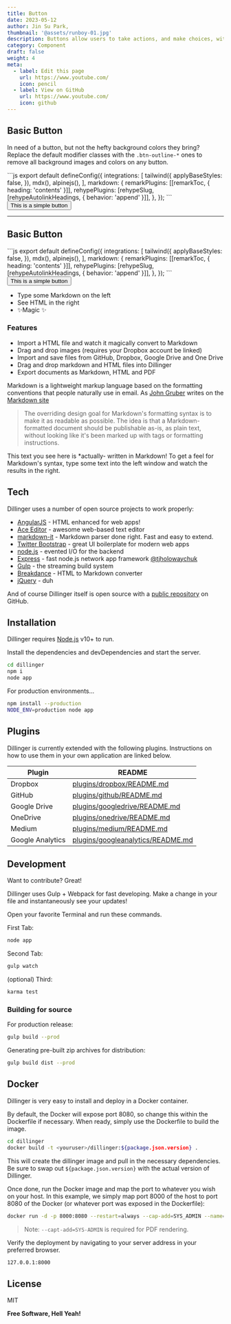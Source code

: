 ```yaml
---
title: Button
date: 2023-05-12
author: Jin Su Park,
thumbnail: '@assets/runboy-01.jpg'
description: Buttons allow users to take actions, and make choices, with a single tap.
category: Component
draft: false
weight: 4
meta:
  - label: Edit this page
    url: https://www.youtube.com/
    icon: pencil
  - label: View on GitHub
    url: https://www.youtube.com/
    icon: github
---
```




## Basic Button

In need of a button, but not the hefty background colors they bring? Replace the default modifier classes with the `.btn-outline-*` ones to remove all background images and colors on any button.


<RDComponent>
	<RDComponentCode slot="code">
		```js
		export default defineConfig({
			integrations: [
				tailwind({
					applyBaseStyles: false,
				}),
				mdx(),
				alpinejs(),
			],
			markdown: {
				remarkPlugins: [[remarkToc, { heading: 'contents' }]],
				rehypePlugins: [rehypeSlug, [rehypeAutolinkHeadings, { behavior: 'append' }]],
			},
		});
		```
	</RDComponentCode>
	<RDComponentPreview slot="preview">
		<button class="rounded-lg bg-blue-500 px-4 py-2 text-white">This is a simple button</button>
	</RDComponentPreview>
</RDComponent>

---

## Basic Button

<RDComponent>
	<RDComponentCode slot="code">
		```js
		export default defineConfig({
			integrations: [
				tailwind({
					applyBaseStyles: false,
				}),
				mdx(),
				alpinejs(),
			],
			markdown: {
				remarkPlugins: [[remarkToc, { heading: 'contents' }]],
				rehypePlugins: [rehypeSlug, [rehypeAutolinkHeadings, { behavior: 'append' }]],
			},
		});
		```
	</RDComponentCode>
	<RDComponentPreview slot="preview">
		<button class="rounded-lg bg-blue-500 px-4 py-2 text-white">This is a simple button</button>
	</RDComponentPreview>
</RDComponent>


- Type some Markdown on the left
- See HTML in the right
- ✨Magic ✨

### Features

- Import a HTML file and watch it magically convert to Markdown
- Drag and drop images (requires your Dropbox account be linked)
- Import and save files from GitHub, Dropbox, Google Drive and One Drive
- Drag and drop markdown and HTML files into Dillinger
- Export documents as Markdown, HTML and PDF

Markdown is a lightweight markup language based on the formatting conventions
that people naturally use in email.
As [John Gruber] writes on the [Markdown site][df1]

> The overriding design goal for Markdown's
> formatting syntax is to make it as readable
> as possible. The idea is that a
> Markdown-formatted document should be
> publishable as-is, as plain text, without
> looking like it's been marked up with tags
> or formatting instructions.

This text you see here is \*actually- written in Markdown! To get a feel
for Markdown's syntax, type some text into the left window and
watch the results in the right.

## Tech

Dillinger uses a number of open source projects to work properly:

- [AngularJS] - HTML enhanced for web apps!
- [Ace Editor] - awesome web-based text editor
- [markdown-it] - Markdown parser done right. Fast and easy to extend.
- [Twitter Bootstrap] - great UI boilerplate for modern web apps
- [node.js] - evented I/O for the backend
- [Express] - fast node.js network app framework [@tjholowaychuk]
- [Gulp] - the streaming build system
- [Breakdance](https://breakdance.github.io/breakdance/) - HTML
  to Markdown converter
- [jQuery] - duh

And of course Dillinger itself is open source with a [public repository][dill]
on GitHub.

## Installation

Dillinger requires [Node.js](https://nodejs.org/) v10+ to run.

Install the dependencies and devDependencies and start the server.

```sh
cd dillinger
npm i
node app
```

For production environments...

```sh
npm install --production
NODE_ENV=production node app
```

## Plugins

Dillinger is currently extended with the following plugins.
Instructions on how to use them in your own application are linked below.

| Plugin           | README                                    |
| ---------------- | ----------------------------------------- |
| Dropbox          | [plugins/dropbox/README.md][PlDb]         |
| GitHub           | [plugins/github/README.md][PlGh]          |
| Google Drive     | [plugins/googledrive/README.md][PlGd]     |
| OneDrive         | [plugins/onedrive/README.md][PlOd]        |
| Medium           | [plugins/medium/README.md][PlMe]          |
| Google Analytics | [plugins/googleanalytics/README.md][PlGa] |

## Development

Want to contribute? Great!

Dillinger uses Gulp + Webpack for fast developing.
Make a change in your file and instantaneously see your updates!

Open your favorite Terminal and run these commands.

First Tab:

```sh
node app
```

Second Tab:

```sh
gulp watch
```

(optional) Third:

```sh
karma test
```

### Building for source

For production release:

```sh
gulp build --prod
```

Generating pre-built zip archives for distribution:

```sh
gulp build dist --prod
```

## Docker

Dillinger is very easy to install and deploy in a Docker container.

By default, the Docker will expose port 8080, so change this within the
Dockerfile if necessary. When ready, simply use the Dockerfile to
build the image.

```sh
cd dillinger
docker build -t <youruser>/dillinger:${package.json.version} .
```

This will create the dillinger image and pull in the necessary dependencies.
Be sure to swap out `${package.json.version}` with the actual
version of Dillinger.

Once done, run the Docker image and map the port to whatever you wish on
your host. In this example, we simply map port 8000 of the host to
port 8080 of the Docker (or whatever port was exposed in the Dockerfile):

```sh
docker run -d -p 8000:8080 --restart=always --cap-add=SYS_ADMIN --name=dillinger <youruser>/dillinger:${package.json.version}
```

> Note: `--capt-add=SYS-ADMIN` is required for PDF rendering.

Verify the deployment by navigating to your server address in
your preferred browser.

```sh
127.0.0.1:8000
```

## License

MIT

**Free Software, Hell Yeah!**

[//]: # "These are reference links used in the body of this note and get stripped out when the markdown processor does its job. There is no need to format nicely because it shouldn't be seen. Thanks SO - http://stackoverflow.com/questions/4823468/store-comments-in-markdown-syntax"
[dill]: https://github.com/joemccann/dillinger
[git-repo-url]: https://github.com/joemccann/dillinger.git
[john gruber]: http://daringfireball.net
[df1]: http://daringfireball.net/projects/markdown/
[markdown-it]: https://github.com/markdown-it/markdown-it
[Ace Editor]: http://ace.ajax.org
[node.js]: http://nodejs.org
[Twitter Bootstrap]: http://twitter.github.com/bootstrap/
[jQuery]: http://jquery.com
[@tjholowaychuk]: http://twitter.com/tjholowaychuk
[express]: http://expressjs.com
[AngularJS]: http://angularjs.org
[Gulp]: http://gulpjs.com
[PlDb]: https://github.com/joemccann/dillinger/tree/master/plugins/dropbox/README.md
[PlGh]: https://github.com/joemccann/dillinger/tree/master/plugins/github/README.md
[PlGd]: https://github.com/joemccann/dillinger/tree/master/plugins/googledrive/README.md
[PlOd]: https://github.com/joemccann/dillinger/tree/master/plugins/onedrive/README.md
[PlMe]: https://github.com/joemccann/dillinger/tree/master/plugins/medium/README.md
[PlGa]: https://github.com/RahulHP/dillinger/blob/master/plugins/googleanalytics/README.md
